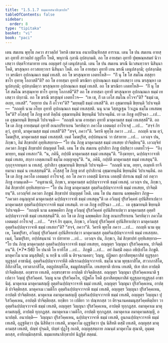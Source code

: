 ```yaml
---
title: "1.5.1.7 ธมฺมเทสนาสิกฺขาปท"
tableOfContents: false
sidebar:
  order: 8
type: "tipitaka"
basket: "vi"
book: "paci"
---
```



<DynamicBreadcrumb />

<Division number="60" book="paci">

<Paragraph number="197" book="paci">
เตน สมเยน พุทฺโธ ภควา สาวตฺถิยํ วิหรติ เชตวเน อนาถปิณฺฑิกสฺส อาราเม. เตน โข ปน สมเยน อายสฺมา อุทายี สาวตฺถิยํ กุลูปโก โหติ, พหุกานิ กุลานิ อุปสงฺกมติ. อถ โข อายสฺมา อุทายี ปุพฺพณฺหสมยํ นิวาเสตฺวา ปตฺตจีวรมาทาย เยน อญฺญตรํ กุลํ เตนุปสงฺกมิ. เตน โข ปน สมเยน ฆรณี นิเวสนทฺวาเร นิสินฺนา โหติ, ฆรสุณฺหา อาวสถทฺวาเร นิสินฺนา โหติ. อถ โข อายสฺมา อุทายี เยน ฆรณี เตนุปสงฺกมิ; อุปสงฺกมิตฺวา ฆรณิยา อุปกณฺณเก ธมฺมํ เทเสสิ. อถ โข ฆรสุณฺหาย เอตทโหสิ—  “กิํ นุ โข โส สมโณ สสฺสุยา ชาโร อุทาหุ โอภาสตี”ติ?
</Paragraph>

<Paragraph number="198" book="paci">
อถ โข อายสฺมา อุทายี ฆรณิยา อุปกณฺณเก ธมฺมํ เทเสตฺวา เยน ฆรสุณฺหา เตนุปสงฺกมิ; อุปสงฺกมิตฺวา ฆรสุณฺหาย อุปกณฺณเก ธมฺมํ เทเสสิ. อถ โข ฆรณิยา เอตทโหสิ—  “กิํ นุ โข โส สมโณ ฆรสุณฺหาย ชาโร อุทาหุ โอภาสตี”ติ? อถ โข อายสฺมา อุทายี ฆรสุณฺหาย อุปกณฺณเก ธมฺมํ เทเสตฺวา ปกฺกามิ. อถ โข ฆรณี ฆรสุณฺหํ เอตทโวจ—  “เห เช, กิํ เต เอโส สมโณ อโวจา”ติ? “ธมฺมํ เม, อเยฺย, เทเสสิ”. “อยฺยาย ปน กิํ อโวจา”ติ? “มยฺหมฺปิ ธมฺมํ เทเสสี”ติ. ตา อุชฺฌายนฺติ ขิยฺยนฺติ วิปาเจนฺติ—  “กถญฺหิ นาม อโยฺย อุทายี อุปกณฺณเก ธมฺมํ เทเสสฺสติ. นนุ นาม วิสฺสฏฺเฐน วิวเฏน ธมฺโม เทเสตพฺโพ”ติ?
</Paragraph>

<Paragraph number="199" book="paci">
อโสฺสสุํ โข ภิกฺขู ตาสํ อิตฺถีนํ อุชฺฌายนฺตีนํ ขิยฺยนฺตีนํ วิปาเจนฺตีนํ. เย เต ภิกฺขู อปฺปิจฺฉา …เป…  เต อุชฺฌายนฺติ ขิยฺยนฺติ วิปาเจนฺติ—  “กถญฺหิ นาม อายสฺมา อุทายี มาตุคามสฺส ธมฺมํ เทเสสฺสตี”ติ.
</Paragraph>

<Paragraph number="200" book="paci">
อถ โข เต ภิกฺขู อายสฺมนฺตํ อุทายิํ อเนกปริยาเยน วิครหิตฺวา ภควโต เอตมตฺถํ อาโรเจสุํ …เป…  “สจฺจํ กิร ตฺวํ, อุทายิ, มาตุคามสฺส ธมฺมํ เทเสสี”ติ? “สจฺจํ, ภควา”ติ. วิครหิ พุทฺโธ ภควา …เป…  กถญฺหิ นาม ตฺวํ, โมฆปุริส, มาตุคามสฺส ธมฺมํ เทเสสฺสสิ. เนตํ โมฆปุริส, อปฺปสนฺนานํ วา ปสาทาย …เป…  เอวญฺจ ปน, ภิกฺขเว, อิมํ สิกฺขาปทํ อุทฺทิเสยฺยาถ—
</Paragraph>

<Paragraph number="201" book="paci">
<Emphasis>“โย ปน ภิกฺขุ มาตุคามสฺส ธมฺมํ เทเสยฺย ปาจิตฺติยนฺ”</Emphasis>ติ.
</Paragraph>

<Paragraph number="202" book="paci">
เอวญฺจิทํ ภควตา ภิกฺขูนํ สิกฺขาปทํ ปญฺญตฺตํ โหติ.
</Paragraph>

</Division>
<Division number="61" book="paci">

<Paragraph number="203" book="paci">
เตน โข ปน สมเยน อุปาสิกา ภิกฺขู ปสฺสิตฺวา เอตทโวจุํ—  “อิงฺฆายฺยา, ธมฺมํ เทเสถา”ติ. “น, ภคินี, กปฺปติ มาตุคามสฺส ธมฺมํ เทเสตุนฺ”ติ. “อิงฺฆายฺยา, ฉปฺปญฺจวาจาหิ ธมฺมํ เทเสถ, สกฺกา เอตฺตเกนปิ ธมฺโม อญฺญาตุนฺ”ติ. “น, ภคินี, กปฺปติ มาตุคามสฺส ธมฺมํ เทเสตุนฺ”ติ. กุกฺกุจฺจายนฺตา น เทเสสุํ. อุปาสิกา อุชฺฌายนฺติ ขิยฺยนฺติ วิปาเจนฺติ—  “กถญฺหิ นาม, อยฺยา, อเมฺหหิ ยาจียมานา ธมฺมํ น เทเสสฺสนฺตี”ติ.
</Paragraph>

<Paragraph number="204" book="paci">
อโสฺสสุํ โข ภิกฺขู ตาสํ อุปาสิกานํ อุชฺฌายนฺตีนํ ขิยฺยนฺตีนํ วิปาเจนฺตีนํ. อถ โข เต ภิกฺขู ภควโต เอตมตฺถํ อาโรเจสุํ. อถ โข ภควา เอตสฺมิํ นิทาเน เอตสฺมิํ ปกรเณ ธมฺมิํ กถํ กตฺวา ภิกฺขู อามนฺเตสิ—  “อนุชานามิ, ภิกฺขเว, มาตุคามสฺส ฉปฺปญฺจวาจาหิ ธมฺมํ เทเสตุํ. เอวญฺจ ปน, ภิกฺขเว, อิมํ สิกฺขาปทํ อุทฺทิเสยฺยาถ—
</Paragraph>

<Paragraph number="205" book="paci">
<Emphasis>“โย ปน ภิกฺขู มาตุคามสฺส อุตฺตริฉปฺปญฺจวาจาหิ ธมฺมํ เทเสยฺย, ปาจิตฺติยนฺ”</Emphasis>ติ.
</Paragraph>

<Paragraph number="206" book="paci">
เอวญฺจิทํ ภควตา ภิกฺขูนํ สิกฺขาปทํ ปญฺญตฺตํ โหติ.
</Paragraph>

</Division>
<Division number="62" book="paci">

<Paragraph number="207" book="paci">
เตน โข ปน สมเยน ฉพฺพคฺคิยา ภิกฺขู—  “ภควตา อนุญฺญาตํ มาตุคามสฺส ฉปฺปญฺจวาจาหิ ธมฺมํ เทเสตุนฺ”ติ เต อวิญฺญุํ ปุริสวิคฺคหํ อุปนิสีทาเปตฺวา มาตุคามสฺส อุตฺตริฉปฺปญฺจวาจาหิ ธมฺมํ เทเสนฺติ. เย เต ภิกฺขู อปฺปิจฺฉา …เป…  เต อุชฺฌายนฺติ ขิยฺยนฺติ วิปาเจนฺติ—  “กถญฺหิ นาม ฉพฺพคฺคิยา ภิกฺขู อวิญฺญุํ ปุริสวิคฺคหํ อุปนิสีทาเปตฺวา มาตุคามสฺส อุตฺตริฉปฺปญฺจวาจาหิ ธมฺมํ เทเสสฺสนฺตี”ติ.
</Paragraph>

<Paragraph number="208" book="paci">
อถ โข เต ภิกฺขู ฉพฺพคฺคิเย ภิกฺขู อเนกปริยาเยน วิครหิตฺวา ภควโต เอตมตฺถํ อาโรเจสุํ …เป…  “สจฺจํ กิร ตุมฺเห, ภิกฺขเว, อวิญฺญุํ ปุริสวิคฺคหํ อุปนิสีทาเปตฺวา มาตุคามสฺส อุตฺตริฉปฺปญฺจวาจาหิ ธมฺมํ เทเสถา”ติ? “สจฺจํ, ภควา”ติ. วิครหิ พุทฺโธ ภควา …เป…  กถญฺหิ นาม ตุมฺเห, โมฆปุริสา, อวิญฺญุํ ปุริสวิคฺคหํ อุปนิสีทาเปตฺวา มาตุคามสฺส อุตฺตริฉปฺปญฺจวาจาหิ ธมฺมํ เทเสสฺสถ. เนตํ, โมฆปุริสา, อปฺปสนฺนานํ วา ปสาทาย …เป…  เอวญฺจ ปน, ภิกฺขเว, อิมํ สิกฺขาปทํ อุทฺทิเสยฺยาถ—
</Paragraph>

</Division>
<Division number="63" book="paci">

<Paragraph number="209" book="paci">
<Emphasis>“โย ปน ภิกฺขุ มาตุคามสฺส อุตฺตริฉปฺปญฺจวาจาหิ ธมฺมํ เทเสยฺย, อญฺญตฺร วิญฺญุนา ปุริสวิคฺคเหน, ปาจิตฺติยนฺ”</Emphasis>ติ. (*7*:<Emphasis>56</Emphasis>)
</Paragraph>

</Division>
<Division number="64" book="paci">

<Paragraph number="210" book="paci">
<Emphasis>โย ปนา</Emphasis>ติ โย ยาทิโส …เป…  <Emphasis>ภิกฺขู</Emphasis>ติ …เป…  อยํ อิมสฺมิํ อตฺเถ อธิปฺเปโต ภิกฺขูติ.
</Paragraph>

<Paragraph number="211" book="paci">
<Emphasis>มาตุคาโม</Emphasis> นาม มนุสฺสิตฺถี; น ยกฺขี น เปตี น ติรจฺฉานคตา; วิญฺญู, ปฏิพลา สุภาสิตทุพฺภาสิตํ ทุฏฺฐุลฺลาทุฏฺฐุลฺลํ อาชานิตุํ.
</Paragraph>

<Paragraph number="212" book="paci">
<Emphasis>อุตฺตริฉปฺปญฺจวาจาหี</Emphasis>ติ อติเรกฉปฺปญฺจวาจาหิ.
</Paragraph>

<Paragraph number="213" book="paci">
<Emphasis>ธมฺโม</Emphasis> นาม พุทฺธภาสิโต, สาวกภาสิโต, อิสิภาสิโต, เทวตาภาสิโต, อตฺถูปสญฺหิโต, ธมฺมูปสญฺหิโต.
</Paragraph>

<Paragraph number="214" book="paci">
<Emphasis>เทเสยฺยา</Emphasis>ติ ปเทน เทเสติ, ปเท ปเท อาปตฺติ ปาจิตฺติยสฺส. อกฺขราย เทเสติ, อกฺขรกฺขราย อาปตฺติ ปาจิตฺติยสฺส.
</Paragraph>

<Paragraph number="215" book="paci">
<Emphasis>อญฺญตฺร วิญฺญุนา ปุริสวิคฺคเหนา</Emphasis>ติ ฐเปตฺวา วิญฺญุํ ปุริสวิคฺคหํ. วิญฺญู นาม ปุริสวิคฺคโห, ปฏิพโล โหติ สุภาสิตทุพฺภาสิตํ ทุฏฺฐุลฺลาทุฏฺฐุลฺลํ อาชานิตุํ.
</Paragraph>

</Division>
<Division number="65" book="paci">

<Paragraph number="216" book="paci">
มาตุคาเม มาตุคามสญฺญี อุตฺตริฉปฺปญฺจวาจาหิ ธมฺมํ เทเสติ, อญฺญตฺร วิญฺญุนา ปุริสวิคฺคเหน, อาปตฺติ ปาจิตฺติยสฺส. มาตุคาเม เวมติโก อุตฺตริฉปฺปญฺจวาจาหิ ธมฺมํ เทเสติ, อญฺญตฺร วิญฺญุนา ปุริสวิคฺคเหน, อาปตฺติ ปาจิตฺติยสฺส. มาตุคาเม อมาตุคามสญฺญี อุตฺตริฉปฺปญฺจวาจาหิ ธมฺมํ เทเสติ, อญฺญตฺร วิญฺญุนา ปุริสวิคฺคเหน, อาปตฺติ ปาจิตฺติยสฺส.
</Paragraph>

<Paragraph number="217" book="paci">
ยกฺขิยา วา เปติยา วา ปณฺฑกสฺส วา ติรจฺฉานคตมนุสฺสวิคฺคหิตฺถิยา วา อุตฺตริฉปฺปญฺจวาจาหิ ธมฺมํ เทเสติ, อญฺญตฺร วิญฺญุนา ปุริสวิคฺคเหน, อาปตฺติ ทุกฺกฏสฺส. อมาตุคาเม มาตุคามสญฺญี, อาปตฺติ ทุกฺกฏสฺส. อมาตุคาเม เวมติโก, อาปตฺติ ทุกฺกฏสฺส. อมาตุคาเม อมาตุคามสญฺญี, อนาปตฺติ.
</Paragraph>

</Division>
<Division number="66" book="paci">

<Paragraph number="218" book="paci">
อนาปตฺติ—  วิญฺญุนา ปุริสวิคฺคเหน, ฉปฺปญฺจวาจาหิ ธมฺมํ เทเสติ, อูนกฉปฺปญฺจวาจาหิ ธมฺมํ เทเสติ, อุฏฺฐหิตฺวา ปุน นิสีทิตฺวา เทเสติ, มาตุคาโม อุฏฺฐหิตฺวา ปุน นิสีทติ ตสฺมิํ เทเสติ, อญฺญสฺส มาตุคามสฺส เทเสติ, ปญฺหํ ปุจฺฉติ, ปญฺหํ ปุฏฺโฐ กเถติ, อญฺญสฺสตฺถาย ภณนฺตํ มาตุคาโม สุณาติ, อุมฺมตฺตกสฺส, อาทิกมฺมิกสฺสาติ.

</Paragraph>
</Division>

<Paragraph number="219" type="center" book="paci">
ธมฺมเทสนาสิกฺขาปทํ นิฏฺฐิตํ สตฺตมํ.
</Paragraph>
